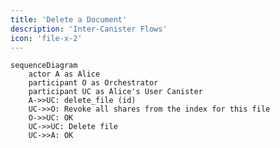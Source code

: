```yaml
---
title: 'Delete a Document'
description: 'Inter-Canister Flows'
icon: 'file-x-2' 
---
```

```mermaid
sequenceDiagram
    actor A as Alice
    participant O as Orchestrator
    participant UC as Alice's User Canister
    A->>UC: delete_file (id)
    UC->>O: Revoke all shares from the index for this file
    O->>UC: OK
    UC->>UC: Delete file
    UC->>A: OK
```
